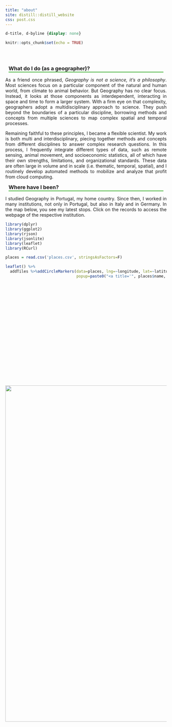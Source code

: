 ```yaml
---
title: "about"
site: distill::distill_website
css: post.css
---
```


```css
d-title, d-byline {display: none}
```
```r
knitr::opts_chunk$set(echo = TRUE)
```

<!----------------------------------------------------------------------------------------------------------------------------------------------------->

<br>
<br>

<div style="margin:0 auto;padding:0 auto;height:1000px;">

<!----------------------------------------------------------------------------------------------------------------------------------------------------->

<h3 style="border-bottom:3px solid #77C66E;margin:10;">What do I do (as a geographer)?</h3>
<p align='justify'>
As a friend once phrased, <cite>Geography is not a science, it's a philosophy</cite>. Most sciences focus on a particular component of the natural and human world, from climate to animal behavior. But Geography has no clear focus. Instead, it looks at those components as interdependent, interacting in space and time to form a larger system. With a firm eye on that complexity, geographers adopt a multidisciplinary approach to science. They push beyond the boundaries of a particular discipline, borrowing methods and concepts from multiple sciences to map complex spatial and temporal processes.
</p>
<p align='justify'>
Remaining faithful to these principles, I became a flexible scientist. My work is both multi and interdisciplinary, piecing together methods and concepts from different disciplines to answer complex research questions. In this process, I frequently integrate different types of data, such as remote sensing, animal movement, and socioeconomic statistics, all of which have their own strengths, limitations, and organizational standards. These data are often large in volume and in scale (i.e. thematic, temporal, spatial), and I routinely develop automated methods to mobilize and analyze that profit from cloud computing.
</p>

<!----------------------------------------------------------------------------------------------------------------------------------------------------->

<h3 style="border-bottom:3px solid #77C66E;margin:10;">Where have I been?</h3>
<p align="justify">
I studied Geography in Portugal, my home country. Since then, I worked in many institutions, not only in Portugal, but also in Italy and in Germany. In the map below, you see my latest stops. Click on the records to access the webpage of the respective institution. 
</p>

```r
library(dplyr)
library(ggplot2)
library(rjson)
library(jsonlite)
library(leaflet)
library(RCurl)

places = read.csv('places.csv', stringsAsFactors=F)

leaflet() %>% 
  addTiles %>%addCircleMarkers(data=places, lng=~longitude, lat=~latitude, clusterOptions=markerClusterOptions(oomToBoundsOnClick=TRUE), 
                               popup=paste0("<a title='", places$name, "' href='", places$url, "'><img src ='", places$img, "' width=50></a>"))

```

</div>

<aside>
<img style="height:1050px;margin:0 auto;padding:0 auto;" src="./images/field_work.png">
</aside>
